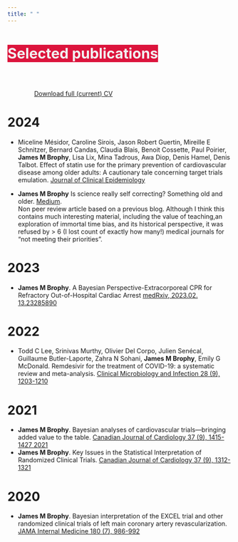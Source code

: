 ```yaml
---
title: " "
---
```


<p style="font-size: xx-large; background-color: crimson; display: inline-block;color: #f1f1f1; font-weight: bold">
      Selected publications   <iconify-icon icon="fluent-mdl2:reading-mode"></iconify-icon>
</p>



```{=html}
<div  style="margin: 30px; text-align: left;">
<a class="btn btn-primary" href="https://drive.google.com/file/d/12f_2COkmeCfoIughbtM7pxZqwlMkg4A7/view?usp=drive_link" target="_blank" style="padding: 15px 30px;">Download full (current) CV</a>
</div>
```
# 2024

-   Miceline Mésidor, Caroline Sirois, Jason Robert Guertin, Mireille E Schnitzer, Bernard Candas, Claudia Blais, Benoit Cossette, Paul Poirier, **James M Brophy**, Lisa Lix, Mina Tadrous, Awa Diop, Denis Hamel, Denis Talbot. Effect of statin use for the primary prevention of cardiovascular disease among older adults: A cautionary tale concerning target trials emulation. [Journal of Clinical Epidemiology](https://www.jclinepi.com/article/S0895-4356(24)00039-8/fulltext)      

- **James M Brophy** Is science really self correcting? Something old and older. [Medium](https://medium.com/p/64b829ec7935).      
Non peer review article based on a previous blog. Although I think this contains much interesting material, including the value of teaching,an exploration of immortal time bias, and its historical perspective, it was refused by > 6 (I lost count of exactly how many!) medical journals for "not meeting their priorities".

# 2023

-   **James M Brophy**. A Bayesian Perspective-Extracorporeal CPR for Refractory Out-of-Hospital Cardiac Arrest [medRxiv, 2023.02. 13.23285890](https://www.medrxiv.org/content/10.1101/2023.02.13.23285890v3)

# 2022

-   Todd C Lee, Srinivas Murthy, Olivier Del Corpo, Julien Senécal, Guillaume Butler-Laporte, Zahra N Sohani, **James M Brophy**, Emily G McDonald. Remdesivir for the treatment of COVID-19: a systematic review and meta-analysis. [Clinical Microbiology and Infection 28 (9), 1203-1210](https://www.sciencedirect.com/science/article/pii/S1198743X22002300)

# 2021

-   **James M Brophy**. Bayesian analyses of cardiovascular trials—bringing added value to the table. [Canadian Journal of Cardiology 37 (9), 1415-1427 2021](https://www.sciencedirect.com/science/article/abs/pii/S0828282X2100163X)\
-   **James M Brophy**. Key Issues in the Statistical Interpretation of Randomized Clinical Trials. [Canadian Journal of Cardiology 37 (9), 1312-1321](https://www.sciencedirect.com/science/article/abs/pii/S0828282X20311806)

# 2020

-   **James M Brophy**. Bayesian interpretation of the EXCEL trial and other randomized clinical trials of left main coronary artery revascularization. [JAMA Internal Medicine 180 (7), 986-992](https://jamanetwork.com/journals/jamainternalmedicine/article-abstract/2766594)
